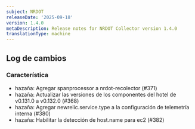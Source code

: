 ```yaml
---
subject: NRDOT
releaseDate: '2025-09-18'
version: 1.4.0
metaDescription: Release notes for NRDOT Collector version 1.4.0
translationType: machine
---
```


## Log de cambios

### Característica

* hazaña: Agregar spanprocessor a nrdot-recolector (#371)
* hazaña: Actualizar las versiones de los componentes del hotel de v0.131.0 a v0.132.0 (#368)
* hazaña: Agregar newrelic.service.type a la configuración de telemetría interna (#380)
* hazaña: Habilitar la detección de host.name para ec2 (#382)